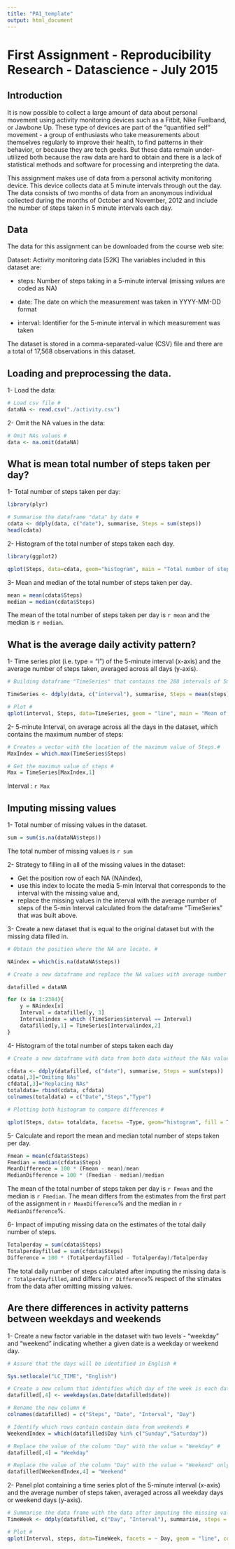 ```yaml
---
title: "PA1_template"
output: html_document
---
```


# First Assignment - Reproducibility Research - Datascience - July 2015

## Introduction

It is now possible to collect a large amount of data about personal movement using activity monitoring devices such as a Fitbit, Nike Fuelband, or Jawbone Up. These type of devices are part of the "quantified self" movement - a group of enthusiasts who take measurements about themselves regularly to improve their health, to find patterns in their behavior, or because they are tech geeks. But these data remain under-utilized both because the raw data are hard to obtain and there is a lack of statistical methods and software for processing and interpreting the data.

This assignment makes use of data from a personal activity monitoring device. This device collects data at 5 minute intervals through out the day. The data consists of two months of data from an anonymous individual collected during the months of October and November, 2012 and include the number of steps taken in 5 minute intervals each day.

## Data

The data for this assignment can be downloaded from the course web site:

Dataset: Activity monitoring data [52K]
The variables included in this dataset are:

* steps: Number of steps taking in a 5-minute interval (missing values are coded as NA)

* date: The date on which the measurement was taken in YYYY-MM-DD format

* interval: Identifier for the 5-minute interval in which measurement was taken

The dataset is stored in a comma-separated-value (CSV) file and there are a total of 17,568 observations in this dataset.

## Loading and preprocessing the data.

1- Load the data:

```r
# Load csv file #
dataNA <- read.csv("./activity.csv")
```


2- Omit the NA values in the data:

```r
# Omit NAs values #
data <- na.omit(dataNA)
```

## What is mean total number of steps taken per day?

1- Total number of steps taken per day: 

```r
library(plyr)

# Summarise the dataframe "data" by date #
cdata <- ddply(data, c("date"), summarise, Steps = sum(steps))
head(cdata)
```

2- Histogram of the total number of steps taken each day.

```r
library(ggplot2)

qplot(Steps, data=cdata, geom="histogram", main = "Total number of steps taken each day")
```

3- Mean and median of the total number of steps taken per day.

```r
mean = mean(cdata$Steps)
median = median(cdata$Steps)
```
The mean of the total number of steps taken per day is `r mean` and the median is `r median`.

## What is the average daily activity pattern?

1- Time series plot (i.e. type = "l") of the 5-minute interval (x-axis) and the average number of steps taken, averaged across all days (y-axis).

```r

# Building dataframe "TimeSeries" that contains the 288 intervals of 5min per day, for all the day which data is available #

TimeSeries <- ddply(data, c("interval"), summarise, Steps = mean(steps))

# Plot #
qplot(interval, Steps, data=TimeSeries, geom = "line", main = "Mean of Steps per 5-min Intervals")

```

2- 5-minute Interval, on average across all the days in the dataset, which contains the maximum number of steps:

```r
# Creates a vector with the location of the maximum value of Steps.#
MaxIndex = which.max(TimeSeries$Steps)

# Get the maximun value of steps #
Max = TimeSeries[MaxIndex,1]
```
Interval : `r Max`


## Imputing missing values

1- Total number of missing values in the dataset.
```r
sum = sum(is.na(dataNA$steps))

```
The total number of missing values is `r sum`

2- Strategy to filling in all of the missing values in the dataset: 

- Get the position row of each NA (NAindex), 
- use this index to locate the media 5-min Interval that corresponds to the interval with the missing value and,
- replace the missing values in the interval with the average number of steps of the 5-min Interval calculated from the dataframe "TimeSeries" that was built above.

3- Create a new dataset that is equal to the original dataset but with the missing data filled in.

```r

# Obtain the position where the NA are locate. #

NAindex = which(is.na(dataNA$steps))

# Create a new dataframe and replace the NA values with average number of steps for each interval(288 per day) of 5 min during the day #

datafilled = dataNA

for (x in 1:2304){
    y = NAindex[x]
    Interval = datafilled[y, 3]
    Intervalindex = which (TimeSeries$interval == Interval) 
    datafilled[y,1] = TimeSeries[Intervalindex,2]
}

```

4- Histogram of the total number of steps taken each day

```r
# Create a new dataframe with data from both data without the NAs values and the data with NA replaced. #

cfdata <- ddply(datafilled, c("date"), summarise, Steps = sum(steps))
cdata[,3]="Omiting NAs"
cfdata[,3]="Replacing NAs"
totaldata= rbind(cdata, cfdata)
colnames(totaldata) = c("Date","Steps","Type")

# Plotting both histogram to compare differences #

qplot(Steps, data= totaldata, facets= ~Type, geom="histogram", fill = Type, main = "Mean of Steps per 5-min Interval during one day")

```

5- Calculate and report the mean and median total number of steps taken per day.

```r
Fmean = mean(cfdata$Steps)
Fmedian = median(cfdata$Steps)
MeanDifference = 100 * (Fmean - mean)/mean
MedianDifference = 100 * (Fmedian - median)/median

```

The mean of the total number of steps taken per day is `r Fmean` and the median is `r Fmedian`. 
The mean differs from the estimates from the first part of the assignment in `r MeanDifference`% and the median in `r MedianDifference`%.


6- Impact of imputing missing data on the estimates of the total daily number of steps.

```r
Totalperday = sum(cdata$Steps)
Totalperdayfilled = sum(cfdata$Steps)
Difference = 100 * (Totalperdayfilled - Totalperday)/Totalperday

```

The total daily number of steps calculated after imputing the missing data is `r Totalperdayfilled`, and differs in `r Difference`% respect of the stimates from the data after omitting missing values.

## Are there differences in activity patterns between weekdays and weekends

1- Create a new factor variable in the dataset with two levels - "weekday" and "weekend" indicating whether a given date is a weekday or weekend day.

```r
# Assure that the days will be identified in English #

Sys.setlocale("LC_TIME", "English")

# Create a new column that identifies which day of the week is each date # 
datafilled[,4] <- weekdays(as.Date(datafilled$date))

# Rename the new column #
colnames(datafilled) = c("Steps", "Date", "Interval", "Day")

# Identify which rows contain contain data from weekends # 
WeekendIndex = which(datafilled$Day %in% c("Sunday","Saturday"))

# Replace the value of the column "Day" with the value = "Weekday" #  
datafilled[,4] = "Weekday"

# Replace the value of the column "Day" with the value = "Weekend" only in the place where the days are Saturday or Sunday as is indicated in the vector "WeekendIndex" # 
datafilled[WeekendIndex,4] = "Weekend"

```

2- Panel plot containing a time series plot of the 5-minute interval (x-axis) and the average number of steps taken, averaged across all weekday days or weekend days (y-axis). 

```r
# Summarise the data frame with the data after imputing the missing values to obtain the total number of steps in each interval per day in a new data frame  "TimeWeek" # 
TimeWeek <- ddply(datafilled, c("Day", "Interval"), summarise, steps = mean(Steps))

# Plot #
qplot(Interval, steps, data=TimeWeek, facets = ~ Day, geom = "line", colour = Day, main = "Mean of Steps per 5-min Intervals")

```

